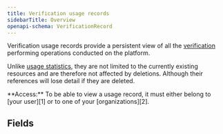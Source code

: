 ```yaml
---
title: Verification usage records
sidebarTitle: Overview
openapi-schema: VerificationRecord
---
```


Verification usage records provide a persistent view of all the
[verification][3] performing operations conducted on the platform.

Unlike [usage statistics][4], they are not limited to the currently
existing resources and are therefore not affected by deletions.
Although their references will lose detail if they are deleted.

<Note>
  **Access:** To be able to view a usage record, it must
  either belong to [your user][1] or to one of your [organizations][2].
</Note>

## Fields

[1]: /api-reference/your-user
[2]: /api-reference/organizations
[3]: /api-reference/verifications
[4]: /api-reference/usage-statistics
